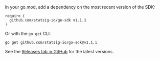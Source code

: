 In your go.mod, add a dependency on the most recent version of the SDK:

```
require (
  github.com/statsig-io/go-sdk v1.1.1
)
```

Or with the `go get` CLI:

```
go get github.com/statsig-io/go-sdk@v1.1.1
```

See the [Releases tab in GitHub](https://github.com/statsig-io/go-sdk/releases) for the latest versions.
